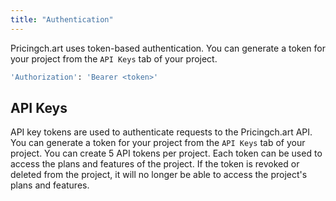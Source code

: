 ```yaml
---
title: "Authentication"
---
```


Pricingch.art uses token-based authentication. You can generate a token for your project from the `API Keys` tab of your project.

```bash
'Authorization': 'Bearer <token>'
```

## API Keys

API key tokens are used to authenticate requests to the Pricingch.art API. You can generate a token for your project from the `API Keys` tab of your project. You can create 5 API tokens per project. Each token can be used to access the plans and features of the project. If the token is revoked or deleted from the project, it will no longer be able to access the project's plans and features.
